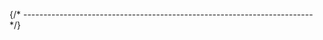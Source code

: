 


{/* ------------------------------------------------------------------------ */}

<AutomaticInstallQuickTest
  appName="OpenOCD"
  appLcName="openocd"
  programName="openocd"
  branding="xPack Open On-Chip Debugger "
/>
